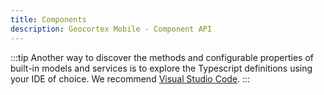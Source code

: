 ```yaml
---
title: Components
description: Geocortex Mobile - Component API
---
```



<ViewerMessaging product="mobile" type="config" />

:::tip
Another way to discover the methods and configurable properties of built-in models and services is to explore the Typescript definitions using your IDE of choice. We recommend [Visual Studio Code](https://code.visualstudio.com/).
:::
